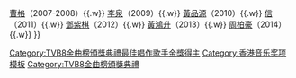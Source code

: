 {{Navbox
|name  = TVB8金曲榜頒獎典禮最佳唱作歌手金獎
|title = [[TVB8金曲榜頒獎典禮]]最佳唱作歌手金獎
|titlestyle = background: #FEFFCD
|list1 = {{nowrap begin}}
[[光良]]（2006）{{.w}}
[[曹格]]（2007-2008）{{.w}}
[[李泉]]（2009）{{.w}}
[[黃品源]]（2010）{{.w}}
[[信 (歌手)|信]]（2011）{{.w}}
[[鄧紫棋]]（2012）{{.w}}
[[黃鴻升]]（2013）{{.w}}
[[周柏豪]]（2014）{{.w}}
{{nowrap end}}
}}<includeonly>
[[Category:TVB8金曲榜頒獎典禮最佳唱作歌手金獎得主]]
</includeonly><noinclude>
[[Category:香港音乐奖项模板]]
[[Category:TVB8金曲榜頒獎典禮]]
</noinclude>